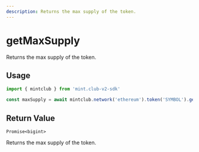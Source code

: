 ```yaml
---
description: Returns the max supply of the token.
---
```


# getMaxSupply 

Returns the max supply of the token.

## Usage

```ts twoslash [example.ts]
import { mintclub } from 'mint.club-v2-sdk'

const maxSupply = await mintclub.network('ethereum').token('SYMBOL').getMaxSupply()
```

## Return Value

`Promise<bigint>`

Returns the max supply of the token.